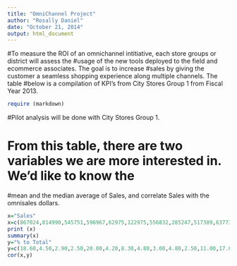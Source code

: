 ```yaml
---
title: "OmniChannel Project"
author: "Rosally Daniel"
date: "October 21, 2014"
output: html_document
---
```


#To measure the ROI of an omnichannel intitiative, each store groups or district will assess the
#usage of the new tools deployed to the field and ecommerce associates. The goal is to increase
#sales by giving the customer a seamless shopping experience along multiple channels. The table #below is a compilation of KPI's from City Stores Group 1 from Fiscal Year 2013.

```r
require (markdown)
```

#Pilot analysis will be done with City Stores Group 1.


# From this table, there are two variables we are more interested in. We'd like to know the 
#mean and the median average of Sales, and correlate Sales with the omnisales dollars. 
```r
x="Sales"
x=c(867024,814990,545751,596967,62975,122975,556832,285247,517389,637739,591032,689789,365569,584156,549009,513544,566475,668385,682872,656738,859417,490294,523044,676736,482331,333963,355303,281205,281707,283107,303355,607615,272143,581023,316419,750559,397003,386077,474997,361000,327959,336262,414173)
print (x)
summary(x)
y="% to Total"
y=c(18.60,4.50,2.90,2.50,20.00,4.20,8.30,4.80,3.00,4.80,2.50,11.00,17.00,5.40,3.10,3.65,0.50,1.69,7.97,0.57,1.61,2.00,0.96,3.30,3.90,10.60,8.20,11.90,2.10,8.30,5.75,11.04,4.63,2.83,4.59,2.12,6.58,2.10,2.35,9.68,1.41,2.61,2.68)
cor(x,y)

```














